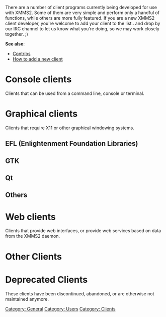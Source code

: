 {{Navbar}}

There are a number of client programs currently being developed for use with XMMS2. Some of them are very simple and perform only a handful of functions, while others are more fully featured. If you are a new XMMS2 client developer, you're welcome to add your client to the list.. and drop by our IRC channel to let us know what you're doing, so we may work closely together. ;)

'''See also''':
* [[Contribs]]
* [[Talk:XMMS2_Clients#How_to_add_a_new_client | How to add a new client]]

= Console clients =
Clients that can be used from a command line, console or terminal.

{{ClientSummary| name=XMMS2 CLI client| description=This is the simple client that currently comes with XMMS2 itself. (source code found in src/clients/cli/xmms2_client.c) It supports most, if not all, operations possible using the xmmsclient library.}}

{{ClientSummary| name=nyello| description=nyello is a C++ command-line client that features a pseudo-shell interface (akin to [http://freshmeat.net/projects/xmms-shell/ xmms-shell]). It will offer advanced features such as powerful medialib query patterns, collections and clever random playback.}}

{{ClientSummary| name=x2cp| description=x2cp is another ncurses client, basic playlist navigation, colors and bugs.}}

= Graphical clients =
Clients that require X11 or other graphical windowing systems.

== EFL (Enlightenment Foundation Libraries) ==

{{ClientSummary| name=Euphoria| description=Euphoria is a graphical XMMS2 client based on the [http://enlightenment.org Enlightenment Foundation Libraries] (EFL) currently in development.}}

{{ClientSummary| name=Eloquence| description=A module for the Enlightenment DR17 desktop enviroment that shows the songname on the desktop and also give some options for simple commands (play, pause, next, prev, shuffle).}}

== GTK ==

{{ClientSummary| name=gkrellxmms2| description=gkrellxmms2 is a plugin for GKrellM2 to control the XMMS2 audio player. It has buttons for play/pause, next /previous track and stop. It also shows the current artist and track name and the current position in the track.}}

{{ClientSummary| name=gxmms2| description=gxmms2 is a GTK2-based XMMS2 client, written in C. Its main window is small and simple. It includes a [http://wejp.homelinux.org/wejp/xmms2/pledit.png playlist editor] with a medialib search and an artist browser and a file information dialog.}}

{{ClientSummary| name=juxtapose| description="Jukebox Using XMMS Two as Player of Songs.  Eh?" :D  PyGTK based XMMS2 client loosely based on the Muine interface.}}

{{ClientSummary| name=Shellac| description=Shellac is a XMMS2 client written in Python with Pygtk with a customizable GUI.}}

{{ClientSummary| name=RXmms2| description=RXmms2 is an XMMS/BMP clone written using Ruby and Gtk2. It aims to provide the look & feel of XMMS that you're used to while adding new advanced features like medialib operations, a more advanced display string parser, and regular expression searches.}}

{{ClientSummary| name=Azrael| description=A client written in C.}}

{{ClientSummary| name=snett| description=snett is a strange-quark clone written in Ruby. It allows playback control and limited access to playlists stored in the medialib.}}

{{ClientSummary| name=XmmsDeskbar| description=A xmms handler for deskbar.}}

{{ClientSummary| name=Camio| description=A small xmms2 dock written in python and pygtk}}

{{ClientSummary| name=Insanity| description=An insane XMMS2 client.}}

== Qt ==

{{ClientSummary| name=SAXm2s| description=saxm2s (simply access xmms2) is a simplistic qt graphical client written in python offering control of playback features, a list of the current playlist, and a simple file-add or url-add function.}}

{{ClientSummary | name=Promoe| description=Winamp classic clone a'la xmms1. Written in c++/qt4. The name is not final.}}

== Others ==

{{ClientSummary| name=Chalyx| description=Chalyx (previously known as HaX) is a flexible and modular Python client for XMMS2.}}

{{ClientSummary| name=xmms2-osd| description=This is a quickly hacked up client that displays the artist and title of a song every time a new song starts playing, is paused, or is stopped.}}

{{ClientSummary| name=fvwm2xmms| description=fvwm2xmms is a basic display client written around fvwm2. It shows the currently playing song in an FvwmButtons box on the desktop.}}

{{ClientSummary| name=XMMS2-AMP| description=This will be a fully featured client that includes a highly configurable skinning engine, with the ability to do transparency. It will still keep the default XMMS skinning 'style'.}}

{{ClientSummary| name=Wmxmms2| description=A dockapp for WindowMaker. Show's the song, status and how far algong the song is (play(d)-time).}}

{{ClientSummary| name=X4X| description=A client written in java using [http://crosswidgets.sourceforge.net Xwidgets] for the gui. X4X uses almost all functions of xmms2, can use [http://x4x.sourceforge.net/wiki/index.php/X4X_Plugins plugins] and is the only client offering '''random playback'''.}}

{{ClientSummary| name=EkoXMMS2| description=EkoXMMS2 is a simple XMMS2 client plugin written for X-Chat.}}

{{ClientSummary| name=Shhh| description=A GNUstep client called [http://home.gna.org/garma/shhh/ Shhh] is being maintained by [[Banlu Kemiyatorn]].}}

= Web clients =
Clients that provide web interfaces, or provide web services based on data from the XMMS2 daemon.

{{ClientSummary| name=XMMS2www| description=Previously on this page as 'Unnamed PHP client'. This project is reported as 'kind of dead at this time'.}}


{{ClientSummary| name=XMMS2-Scrobbler| description=XMMS2-Scrobbler is an [http://www.audioscrobbler.com/ AudioScrobbler] client.}}

{{ClientSummary| name=XMMS2 Webterface| description=The XMMS2 Webterface is a Ruby class that works with an eRuby template to provide a highly customizable and flexible interface to XMMS2.}}

{{ClientSummary| name="TurboX2"| description=XMMS2 web interface with all the bling bling that comes with the evil buzzword "Web 2.0".}}

= Other Clients =

{{ClientSummary| name=xmms2_blue| description=The xmms2_blue client interfaces xmms2d to a Bluetooth enabled phone. It is still fairly experimental, but basic functionality should work.}}

{{ClientSummary| name=xmms2Plugin| description=xmms2Plugin is a module for the [http://www.irssi.org irssi] irc client to be used to control playback and query information like playlist or the currently played song.}}

{{ClientSummary| name=lxmms2| description=lxmms2 is a tiny XMMS2 client to control XMMS2 with a LIRC compatible remote control. Client written by Johannes Heimansberg.}}

{{ClientSummary| name=xmms2joystick| description=xmms2joystick is a tiny XMMS2 client to control XMMS2 with a joystick.}}

= Deprecated Clients =
These clients have been discontinued, abandoned, or are otherwise not maintained anymore.

{{ClientSummary| name=xmms2-shell| description=xmms2-shell is an interactive shell client for XMMS2. It's like [http://freshmeat.net/projects/xmms-shell/ xmms-shell], but with commands matching the XMMS2 CLI client.}}

{{ClientSummary| name=XMMS2Curse| description=XMMS2Curse is a python client using ncurses for its interface.}}

{{ClientSummary| name=xmms2curses| description=x2c is a client written in C using curses (not specifically ncurses, all code is tested with NetBSD's curses and ncurses).}}

{{ClientSummary| name=xmms2play| description=xmms2play is a simple GTK2 xmms2 client written in C. It is designed for those that desire a minimalist design. It does not include a playlist, instead intending for external applications such as [[Client:medialib-ui | medialib-ui]] to be used for that purpose.}}

{{ClientSummary| name=perlamp| description=Perlamp should be a front-end that allows it to open Wxxamp modern skins. The current status is a proof-of-concept written in Perl with perlgtk that allows incomplete viewing of several modern skins with Maki support.}}

{{ClientSummary| name=XMMS2 xml-rpc| description=A ruby client thats an xml-rpc server, Also included is a php xml-rpc client.}}

{{ClientSummary| name=medialib-ui| description=This is a standalone medialib and playlist client. Aimed at functionality instead of pretty visuals. The idea is to have the client as a complement of a desktop-nice xmms client.}}

[[Category: General]]
[[Category: Users]]
[[Category: Clients]]